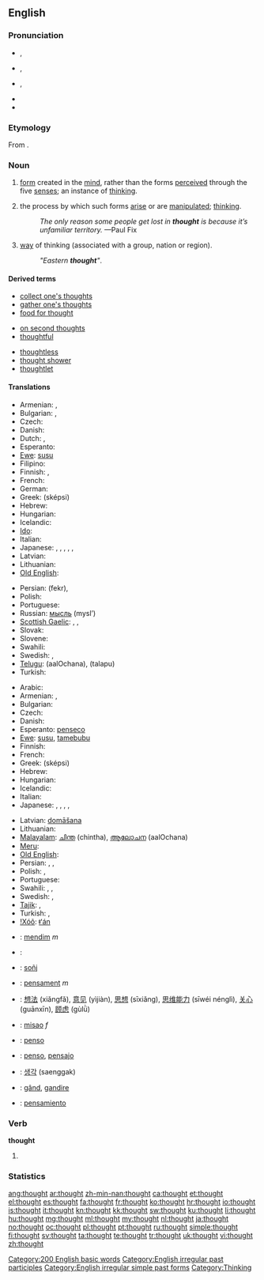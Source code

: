 ==English==

===Pronunciation===
* {{a|UK}} {{IPA|/θɔːt/}}, {{SAMPA|/TO:t/}}
* {{a|US}} {{IPA|/θɔt/}}, {{SAMPA|/TOt/}}
* {{a|cot-caught}} {{IPA|/θɑt/}}, {{SAMPA|/TAt/}}
* {{audio|en-us-thought.ogg|Audio (US)}}
* {{rhymes|ɔːt}}

===Etymology===
From {{etyl|ang}} {{term|þoht|þōht|lang=ang|sc=unicode}}.

===Noun===
{{wikipedia}}
{{en-noun}}

# [[form]] created in the [[mind]], rather than the forms [[perceived]] through the five [[sense]]s; an instance of [[think]]ing.
# {{uncountable}} the process by which such forms [[arise]] or are [[manipulated]]; [[think]]ing.
#: ''The only reason some people get lost in '''thought''' is because it’s unfamiliar territory.'' —Paul Fix
# [[way]] of thinking (associated with a group, nation or region).
#: ''"Eastern '''thought'''"''.

====Derived terms====
{{rel-top3|Terms derived from the noun "thought"}}
* [[collect one's thoughts]]
* [[gather one's thoughts]]
* [[food for thought]]
{{rel-mid3}}
* [[on second thoughts]]
* [[thoughtful]]
{{rel-mid3}}
* [[thoughtless]]
* [[thought shower]]
* [[thoughtlet]]
{{rel-bottom}}

====Translations====
{{trans-top|an idea}}
* Armenian: {{t-|hy|միտք|tr=mitk’}}, {{t|hy|գաղափար|tr=gaġap’ar}}
* Bulgarian: {{t+|bg|мисъл|f|tr=misl}}, {{t+|bg|идея|f|tr=ideja}}
* Czech: {{t-|cs|myšlenka|f}}
* Danish: {{t-|da|tanke|c}}
* Dutch: {{t+|nl|gedachte|f}}, {{t+|nl|idee|n}}
* Esperanto: {{t-|eo|penso|xs=Esperanto}}
* [[Ewe]]: [[susu]]
* Filipino: {{tø|fil|pag-iisip}}
* Finnish: {{t+|fi|ajatus}}, {{t+|fi|idea}}
* French: {{t+|fr|idée|f}}
* German: {{t+|de|Gedanke|m}}
* Greek: {{t+|el|σκέψη|f}} (sképsi)
* Hebrew: {{t+|he|מחשבה|f|tr=makhshavá}}
* Hungarian: {{t+|hu|gondolat}}
* Icelandic: {{t+|is|hugmynd|f}}
* [[Ido]]: {{t+|io|penso|xs=Ido}}
* Italian: {{t+|it|idea|f}}
* Japanese: {{t-|ja|考え|tr=kangae}}, {{t+|ja|意見|tr=iken}}, {{t+|ja|考慮|tr=kōryo}}, {{t|ja|思考|tr=shikō}}, {{t|ja|思索|tr=shisaku}}, {{t+|ja|意図|tr=ito}}
* Latvian: {{t-|lv|doma|f|xs=Latvian}}
* Lithuanian: {{t+|lt|mintis|f|xs=Lithuanian}}
* [[Old English]]: {{t-|ang|gehygd|n|alt=ġehyġd|xs=Old English}}
{{trans-mid}}
* Persian: {{fa-Arab|[[فکر]]}} (fekr),  {{t|fa|ایده|xs=Persian}}
* Polish: {{t+|pl|myśl|f}}
* Portuguese: {{t+|pt|pensamento|m}}
* Russian: [[мысль]] (mysl’) {{f}}
* [[Scottish Gaelic]]: {{t-|gd|beachd|m|xs=Scottish Gaelic}},  {{t-|gd|dùil|f|xs=Scottish Gaelic}}, {{t-|gd|smaoin|f|xs=Scottish Gaelic}}
* Slovak: {{t-|sk|myšlienka|f}}
* Slovene: {{t+|sl|misel|f}}
* Swahili: {{t+|sw|dhana|xs=Swahili}}
* Swedish: {{t+|sv|idé}}, {{t+|sv|tanke}}
* [[Telugu]]: {{t|te|ఆలోచన}} (aalOchana), {{t|te|తలపు}} (talapu)
* Turkish: {{t+|tr|düşünce}}
{{trans-bottom}}

{{trans-top|the state or condition of thinking}}
* Arabic: {{t|ar|فكر|f}}
* Armenian: {{t|hy|մտորում|tr=mtorum}}, {{t|hy|մտածմունք|tr=mtaçmunk’}}
* Bulgarian: {{t+|bg|размисъл|m|tr=razmisl}}
* Czech: {{t-|cs|myšlení|n}}
* Danish: {{t|da|tankevirksomhed|c}}
* Esperanto: [[penseco]]
* [[Ewe]]: [[susu]], [[tamebubu]]
* Finnish: {{t-|fi|ajattelu}}
* French: {{t+|fr|pensée|f}}
* Greek: {{t+|el|σκέψη|f}} (sképsi)
* Hebrew: {{t-|he|מחשבות|tr=makhshavót}} {{f|p}}
* Hungarian: {{t+|hu|gondolkodás}}
* Icelandic: {{t+|is|hugsun|f}}
* Italian: {{t+|it|pensiero|m}}
* Japanese: {{t+|ja|考慮|tr=kōryo}}, {{t|ja|思考|tr=shikō}}, {{t|ja|思考力|tr=shikōryoku}}, {{t|ja|思索|tr=shisaku}}, {{t-|ja|考え|tr=kangae}}
{{trans-mid}}
* Latvian: [[domāšana]] {{f}}
* Lithuanian: {{t+|lt|mąstymas|m|xs=Lithuanian}}
* [[Malayalam]]: [[ചിന്ത]] (chintha), [[ആലോചന]] (aalOchana)
* [[Meru]]: {{tø|mer|mathuganio}}
* [[Old English]]: {{t-|ang|gehygd|n|alt=ġehyġd|xs=Old English}}
* Persian: {{t+|fa|اندیشه|tr=andishe|xs=Persian}},  {{t|fa|فِکر|xs=Persian}},  {{t|fa|تفکر|xs=Persian}}
* Polish: {{t+|pl|myśl|f}}, {{t+|pl|pomysł|m}}
* Portuguese: {{t+|pt|pensamento|m}}
* Swahili: {{t+|sw|dhana|xs=Swahili}},  {{t+|sw|fikira|xs=Swahili}},  {{t+|sw|gezo|xs=Swahili}}
* Swedish: {{t+|sv|tanke}}, {{t+|sv|fundering}}
* [[Tajik]]: {{t|tg|фикр|sc=Cyrl|xs=Tajik}},  {{t|tg|тафаккур|sc=Cyrl|xs=Tajik}}
* Turkish: {{t|tr|düşünüş}},  {{t|tr|düşünme}}
* [[!Xóõ]]: [[ǂʻán]]
{{trans-bottom}}

{{checktrans-top}}
* {{ttbc|Albanian}}: [[mendim]] ''m''
* {{ttbc|Arabic}}: {{Arab|[[فكرة]]}} {{unicode|(fíkra)}} {{f}}
* {{ttbc|Breton}}: [[soñj]] {{m}}
* {{ttbc|Catalan}}: [[pensament]] ''m''
* {{ttbc|Chinese}}: [[想法]] (xiǎngfǎ), [[意见]] (yìjiàn), [[思想]] (sīxiǎng), [[思维能力]] (sīwéi nénglì), [[关心]] (guānxīn), [[顾虑]] (gùlǜ)
* {{ttbc|Croatian}}: [[misao]] ''f''
* {{ttbc|Esperanto}}: [[penso]]
{{trans-mid}}
* {{ttbc|Ido}}: [[penso]], [[pensajo]]
* {{ttbc|Korean}}: [[생각]] (saenggak)
* {{ttbc|Romanian}}: [[gând]], [[gandire]]
* {{ttbc|Spanish}}: [[pensamiento]] {{m}}
{{trans-bottom}}

===Verb===
'''thought'''

# {{past of|think}}
<!--this belongs on the page for "think"====Translations====
{{trans-top|Simple past tense and past participle of think.}}
* Dutch: [[dacht]]
{{trans-bottom}}-->

===Statistics===
{{rank|take|last|here|138|thought|found|people|still}}

[[Category:200 English basic words]]
[[Category:English irregular past participles]]
[[Category:English irregular simple past forms]]
[[Category:Thinking]]

[[ang:thought]]
[[ar:thought]]
[[zh-min-nan:thought]]
[[ca:thought]]
[[et:thought]]
[[el:thought]]
[[es:thought]]
[[fa:thought]]
[[fr:thought]]
[[ko:thought]]
[[hr:thought]]
[[io:thought]]
[[is:thought]]
[[it:thought]]
[[kn:thought]]
[[kk:thought]]
[[sw:thought]]
[[ku:thought]]
[[li:thought]]
[[hu:thought]]
[[mg:thought]]
[[ml:thought]]
[[my:thought]]
[[nl:thought]]
[[ja:thought]]
[[no:thought]]
[[oc:thought]]
[[pl:thought]]
[[pt:thought]]
[[ru:thought]]
[[simple:thought]]
[[fi:thought]]
[[sv:thought]]
[[ta:thought]]
[[te:thought]]
[[tr:thought]]
[[uk:thought]]
[[vi:thought]]
[[zh:thought]]